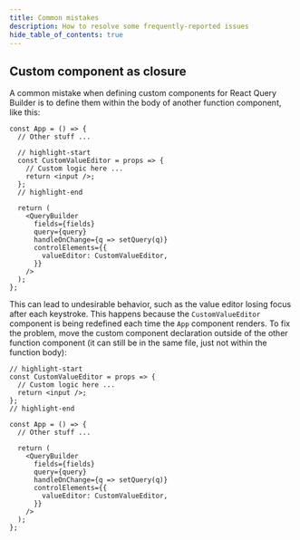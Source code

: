 ```yaml
---
title: Common mistakes
description: How to resolve some frequently-reported issues
hide_table_of_contents: true
---
```


## Custom component as closure

A common mistake when defining custom components for React Query Builder is to define them within the body of another function component, like this:

```tsx title="App.tsx"
const App = () => {
  // Other stuff ...

  // highlight-start
  const CustomValueEditor = props => {
    // Custom logic here ...
    return <input />;
  };
  // highlight-end

  return (
    <QueryBuilder
      fields={fields}
      query={query}
      handleOnChange={q => setQuery(q)}
      controlElements={{
        valueEditor: CustomValueEditor,
      }}
    />
  );
};
```

This can lead to undesirable behavior, such as the value editor losing focus after each keystroke. This happens because the `CustomValueEditor` component is being redefined each time the `App` component renders. To fix the problem, move the custom component declaration outside of the other function component (it can still be in the same file, just not within the function body):

```tsx title="App.tsx"
// highlight-start
const CustomValueEditor = props => {
  // Custom logic here ...
  return <input />;
};
// highlight-end

const App = () => {
  // Other stuff ...

  return (
    <QueryBuilder
      fields={fields}
      query={query}
      handleOnChange={q => setQuery(q)}
      controlElements={{
        valueEditor: CustomValueEditor,
      }}
    />
  );
};
```
